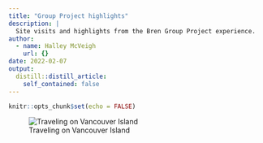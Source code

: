 ```yaml
---
title: "Group Project highlights"
description: |
  Site visits and highlights from the Bren Group Project experience.
author:
  - name: Halley McVeigh
    url: {}
date: 2022-02-07
output:
  distill::distill_article:
    self_contained: false
---
```



```r
knitr::opts_chunk$set(echo = FALSE)
```

![Traveling on Vancouver Island](images/A165394_A165394_005A.jpg)


